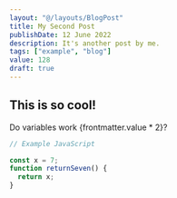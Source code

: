 ```yaml
---
layout: "@/layouts/BlogPost"
title: My Second Post
publishDate: 12 June 2022
description: It's another post by me.
tags: ["example", "blog"]
value: 128
draft: true
---
```


## This is so cool!

Do variables work {frontmatter.value \* 2}?

```js
// Example JavaScript

const x = 7;
function returnSeven() {
  return x;
}
```
